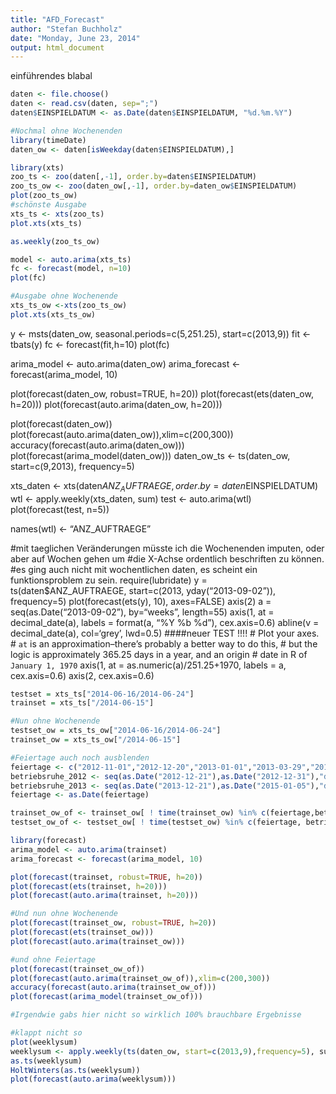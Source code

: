 ```yaml
---
title: "AFD_Forecast"
author: "Stefan Buchholz"
date: "Monday, June 23, 2014"
output: html_document
---
```


einführendes blabal

```r
daten <- file.choose()
daten <- read.csv(daten, sep=";")
daten$EINSPIELDATUM <- as.Date(daten$EINSPIELDATUM, "%d.%m.%Y")

#Nochmal ohne Wochenenden
library(timeDate)
daten_ow <- daten[isWeekday(daten$EINSPIELDATUM),]
```

```r
library(xts)
zoo_ts <- zoo(daten[,-1], order.by=daten$EINSPIELDATUM)
zoo_ts_ow <- zoo(daten_ow[,-1], order.by=daten_ow$EINSPIELDATUM)
plot(zoo_ts_ow)
#schönste Ausgabe
xts_ts <- xts(zoo_ts)
plot.xts(xts_ts)

as.weekly(zoo_ts_ow)

model <- auto.arima(xts_ts)
fc <- forecast(model, n=10)
plot(fc)

#Ausgabe ohne Wochenende
xts_ts_ow <-xts(zoo_ts_ow)
plot.xts(xts_ts_ow)
```

y <- msts(daten_ow, seasonal.periods=c(5,251.25), start=c(2013,9))
fit <- tbats(y)
fc <- forecast(fit,h=10)
plot(fc)

arima_model <- auto.arima(daten_ow)
arima_forecast <- forecast(arima_model, 10)

plot(forecast(daten_ow, robust=TRUE, h=20))
plot(forecast(ets(daten_ow, h=20)))
plot(forecast(auto.arima(daten_ow, h=20)))

plot(forecast(daten_ow))
plot(forecast(auto.arima(daten_ow)),xlim=c(200,300))
accuracy(forecast(auto.arima(daten_ow)))
plot(forecast(arima_model(daten_ow)))
daten_ow_ts <- ts(daten_ow, start=c(9,2013), frequency=5)

xts_daten <- xts(daten$ANZ_AUFTRAEGE, order.by=daten$EINSPIELDATUM)
wtl <- apply.weekly(xts_daten, sum)
 test <- auto.arima(wtl)
plot(forecast(test, n=5))

names(wtl) <- "ANZ_AUFTRAEGE"

#mit taeglichen Veränderungen müsste ich die Wochenenden imputen, oder aber auf Wochen gehen um
#die X-Achse ordentlich beschriften zu können.
#es ging auch nicht mit wochentlichen daten, es scheint ein funktionsproblem zu sein.
require(lubridate)
y = ts(daten$ANZ_AUFTRAEGE, start=c(2013, yday("2013-09-02")), frequency=5)
plot(forecast(ets(y), 10), axes=FALSE)
axis(2)
a = seq(as.Date("2013-09-02"), by="weeks", length=55)
axis(1, at = decimal_date(a), labels = format(a, "%Y %b %d"), cex.axis=0.6)
abline(v = decimal_date(a), col='grey', lwd=0.5)
####neuer TEST !!!!
# Plot your axes.
# `at` is an approximation--there's probably a better way to do this, 
# but the logic is approximately 365.25 days in a year, and an origin
# date in R of `January 1, 1970`
axis(1, at = as.numeric(a)/251.25+1970, labels = a, cex.axis=0.6)
axis(2, cex.axis=0.6)


```r
testset = xts_ts["2014-06-16/2014-06-24"]
trainset = xts_ts["/2014-06-15"]

#Nun ohne Wochenende
testset_ow = xts_ts_ow["2014-06-16/2014-06-24"]
trainset_ow = xts_ts_ow["/2014-06-15"]

#Feiertage auch noch ausblenden
feiertage <- c("2012-11-01","2012-12-20","2013-01-01","2013-03-29","2013-04-01","2013-05-01","2013-05-09","2013-05-20","2013-05-30","2013-10-03","2013-11-01","2013-12-25","2013-12-26","2014-01-01","2014-04-18","2014-04-21","2014-05-01","2014-05-29","2014-06-09","2014-06-19")
betriebsruhe_2012 <- seq(as.Date("2012-12-21"),as.Date("2012-12-31"),"day")
betriebsruhe_2013 <- seq(as.Date("2013-12-21"),as.Date("2015-01-05"),"day")
feiertage <- as.Date(feiertage)

trainset_ow_of <- trainset_ow[ ! time(trainset_ow) %in% c(feiertage,betriebsruhe_2012, betriebsruhe_2013) ]
testset_ow_of <- testset_ow[ ! time(testset_ow) %in% c(feiertage, betriebsruhe_2012, betriebsruhe_2013)]
```

```r
library(forecast)
arima_model <- auto.arima(trainset)
arima_forecast <- forecast(arima_model, 10)

plot(forecast(trainset, robust=TRUE, h=20))
plot(forecast(ets(trainset, h=20)))
plot(forecast(auto.arima(trainset, h=20)))

#Und nun ohne Wochenende
plot(forecast(trainset_ow, robust=TRUE, h=20))
plot(forecast(ets(trainset_ow)))
plot(forecast(auto.arima(trainset_ow)))

#und ohne Feiertage
plot(forecast(trainset_ow_of))
plot(forecast(auto.arima(trainset_ow_of)),xlim=c(200,300))
accuracy(forecast(auto.arima(trainset_ow_of)))
plot(forecast(arima_model(trainset_ow_of)))

#Irgendwie gabs hier nicht so wirklich 100% brauchbare Ergebnisse
```

```r
#klappt nicht so
plot(weeklysum)
weeklysum <- apply.weekly(ts(daten_ow, start=c(2013,9),frequency=5), sum)
as.ts(weeklysum)
HoltWinters(as.ts(weeklysum))
plot(forecast(auto.arima(weeklysum)))
```

